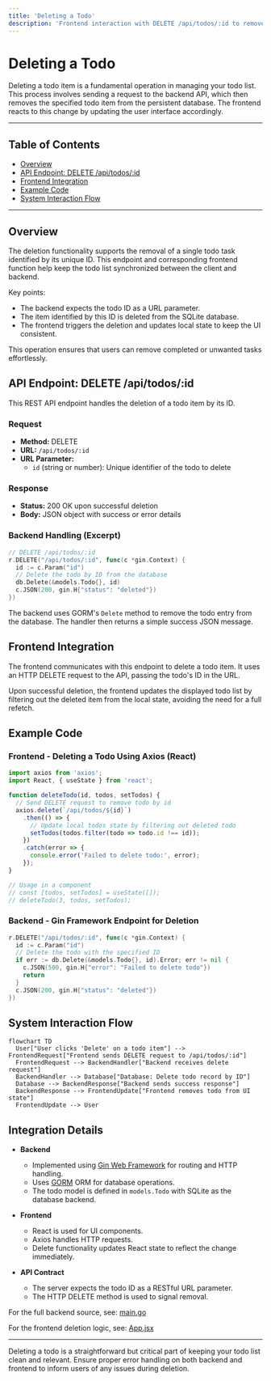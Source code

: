 ```yaml
---
title: 'Deleting a Todo'
description: 'Frontend interaction with DELETE /api/todos/:id to remove todo items.'
---
```


# Deleting a Todo

Deleting a todo item is a fundamental operation in managing your todo list. This process involves sending a request to the backend API, which then removes the specified todo item from the persistent database. The frontend reacts to this change by updating the user interface accordingly.

---

## Table of Contents

- [Overview](#overview)
- [API Endpoint: DELETE /api/todos/:id](#api-endpoint-delete-apitodosid)
- [Frontend Integration](#frontend-integration)
- [Example Code](#example-code)
- [System Interaction Flow](#system-interaction-flow)

---

## Overview

The deletion functionality supports the removal of a single todo task identified by its unique ID. This endpoint and corresponding frontend function help keep the todo list synchronized between the client and backend.

Key points:

- The backend expects the todo ID as a URL parameter.
- The item identified by this ID is deleted from the SQLite database.
- The frontend triggers the deletion and updates local state to keep the UI consistent.

This operation ensures that users can remove completed or unwanted tasks effortlessly.

## API Endpoint: DELETE /api/todos/:id

This REST API endpoint handles the deletion of a todo item by its ID.

### Request

- **Method:** DELETE
- **URL:** `/api/todos/:id`
- **URL Parameter:**
  - `id` (string or number): Unique identifier of the todo to delete

### Response

- **Status:** 200 OK upon successful deletion
- **Body:** JSON object with success or error details

### Backend Handling (Excerpt)

```go
// DELETE /api/todos/:id
r.DELETE("/api/todos/:id", func(c *gin.Context) {
  id := c.Param("id")
  // Delete the todo by ID from the database
  db.Delete(&models.Todo{}, id)
  c.JSON(200, gin.H{"status": "deleted"})
})
```

The backend uses GORM's `Delete` method to remove the todo entry from the database. The handler then returns a simple success JSON message.

## Frontend Integration

The frontend communicates with this endpoint to delete a todo item. It uses an HTTP DELETE request to the API, passing the todo's ID in the URL.

Upon successful deletion, the frontend updates the displayed todo list by filtering out the deleted item from the local state, avoiding the need for a full refetch.

## Example Code

### Frontend - Deleting a Todo Using Axios (React)

```jsx
import axios from 'axios';
import React, { useState } from 'react';

function deleteTodo(id, todos, setTodos) {
  // Send DELETE request to remove todo by id
  axios.delete(`/api/todos/${id}`)
    .then(() => {
      // Update local todos state by filtering out deleted todo
      setTodos(todos.filter(todo => todo.id !== id));
    })
    .catch(error => {
      console.error('Failed to delete todo:', error);
    });
}

// Usage in a component
// const [todos, setTodos] = useState([]);
// deleteTodo(3, todos, setTodos);
```

### Backend - Gin Framework Endpoint for Deletion

```go
r.DELETE("/api/todos/:id", func(c *gin.Context) {
  id := c.Param("id")
  // Delete the todo with the specified ID
  if err := db.Delete(&models.Todo{}, id).Error; err != nil {
    c.JSON(500, gin.H{"error": "Failed to delete todo"})
    return
  }
  c.JSON(200, gin.H{"status": "deleted"})
})
```

## System Interaction Flow

```mermaid
flowchart TD
  User["User clicks 'Delete' on a todo item"] --> FrontendRequest["Frontend sends DELETE request to /api/todos/:id"]
  FrontendRequest --> BackendHandler["Backend receives delete request"]
  BackendHandler --> Database["Database: Delete todo record by ID"]
  Database --> BackendResponse["Backend sends success response"]
  BackendResponse --> FrontendUpdate["Frontend removes todo from UI state"]
  FrontendUpdate --> User
```

## Integration Details

- **Backend**
  - Implemented using [Gin Web Framework](https://github.com/gin-gonic/gin) for routing and HTTP handling.
  - Uses [GORM](https://gorm.io) ORM for database operations.
  - The todo model is defined in `models.Todo` with SQLite as the database backend.

- **Frontend**
  - React is used for UI components.
  - Axios handles HTTP requests.
  - Delete functionality updates React state to reflect the change immediately.

- **API Contract**
  - The server expects the todo ID as a RESTful URL parameter.
  - The HTTP DELETE method is used to signal removal.

For the full backend source, see: [main.go](/main.go)

For the frontend deletion logic, see: [App.jsx](/frontend/src/App.jsx)

---

<Info>Deleting a todo is a straightforward but critical part of keeping your todo list clean and relevant. Ensure proper error handling on both backend and frontend to inform users of any issues during deletion.</Info>
